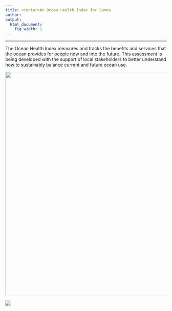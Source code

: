 ```yaml
---
title: <center>An Ocean Health Index for Samoa
author:  
output:
  html_document:
    fig_width: 1
---
```


----

The Ocean Health Index measures and tracks the benefits and services that the ocean provides for people now and into the future. This assessment is being developed with the support of local stakeholders to better understand how to sustainably balance current and future ocean use.


<center><img src="images/school_fish_NOAA_David Burdick.jpg" width="700px"></center>  

[![](images/ohi-logo.png)](http://ohi-science.org)
